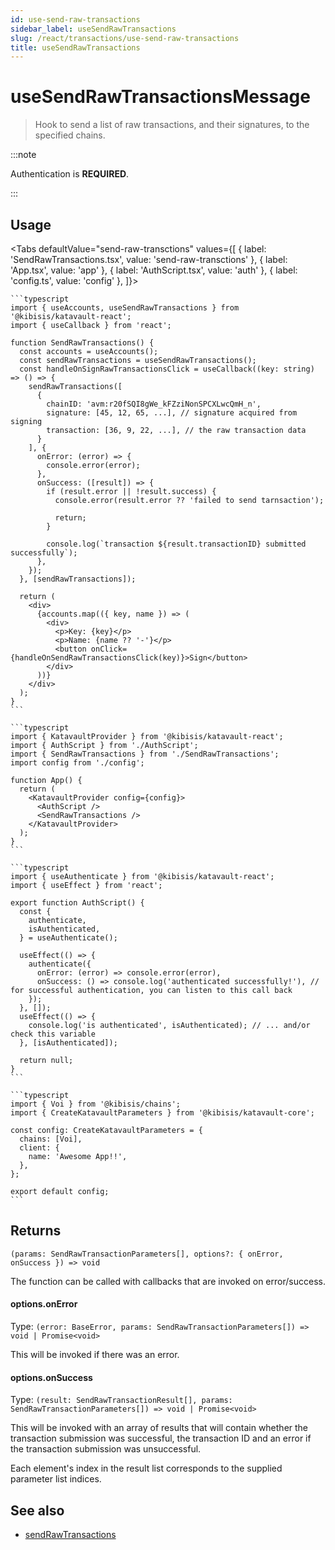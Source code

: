 ```yaml
---
id: use-send-raw-transactions
sidebar_label: useSendRawTransactions
slug: /react/transactions/use-send-raw-transactions
title: useSendRawTransactions
---
```



<!-- components -->

# useSendRawTransactionsMessage

> Hook to send a list of raw transactions, and their signatures, to the specified chains.

:::note

Authentication is **REQUIRED**.

:::

<SectionBreak />

## Usage

<Tabs
  defaultValue="send-raw-transctions"
  values={[
    { label: 'SendRawTransactions.tsx', value: 'send-raw-transctions' },
    { label: 'App.tsx', value: 'app' },
    { label: 'AuthScript.tsx', value: 'auth' },
    { label: 'config.ts', value: 'config' },
  ]}>
  <TabItem value="send-raw-transctions">

    ```typescript
    import { useAccounts, useSendRawTransactions } from '@kibisis/katavault-react';
    import { useCallback } from 'react';

    function SendRawTransactions() {
      const accounts = useAccounts();
      const sendRawTransactions = useSendRawTransactions();
      const handleOnSignRawTransactionsClick = useCallback((key: string) => () => {
        sendRawTransactions([
          {
            chainID: 'avm:r20fSQI8gWe_kFZziNonSPCXLwcQmH_n',
            signature: [45, 12, 65, ...], // signature acquired from signing
            transaction: [36, 9, 22, ...], // the raw transaction data
          }
        ], {
          onError: (error) => {
            console.error(error);
          },
          onSuccess: ([result]) => {
            if (result.error || !result.success) {
              console.error(result.error ?? 'failed to send tarnsaction');

              return;
            }

            console.log(`transaction ${result.transactionID} submitted successfully`);
          },
        });
      }, [sendRawTransactions]);

      return (
        <div>
          {accounts.map(({ key, name }) => (
            <div>
              <p>Key: {key}</p>
              <p>Name: {name ?? '-'}</p>
              <button onClick={handleOnSendRawTransactionsClick(key)}>Sign</button>
            </div>
          ))}
        </div>
      );
    }
    ```

  </TabItem>
  <TabItem value="app">

    ```typescript
    import { KatavaultProvider } from '@kibisis/katavault-react';
    import { AuthScript } from './AuthScript';
    import { SendRawTransactions } from './SendRawTransactions';
    import config from './config';

    function App() {
      return (
        <KatavaultProvider config={config}>
          <AuthScript />
          <SendRawTransactions />
        </KatavaultProvider>
      );
    }
    ```

  </TabItem>
  <TabItem value="auth">

    ```typescript
    import { useAuthenticate } from '@kibisis/katavault-react';
    import { useEffect } from 'react';

    export function AuthScript() {
      const {
        authenticate,
        isAuthenticated,
      } = useAuthenticate();

      useEffect(() => {
        authenticate({
          onError: (error) => console.error(error),
          onSuccess: () => console.log('authenticated successfully!'), // for successful authentication, you can listen to this call back
        });
      }, []);
      useEffect(() => {
        console.log('is authenticated', isAuthenticated); // ... and/or check this variable
      }, [isAuthenticated]);

      return null;
    }
    ```

  </TabItem>
  <TabItem value="config">

    ```typescript
    import { Voi } from '@kibisis/chains';
    import { CreateKatavaultParameters } from '@kibisis/katavault-core';

    const config: CreateKatavaultParameters = {
      chains: [Voi],
      client: {
        name: 'Awesome App!!',
      },
    };

    export default config;
    ```

  </TabItem>
</Tabs>

<SectionBreak />

## Returns

`(params: SendRawTransactionParameters[], options?: { onError, onSuccess }) => void`

The function can be called with callbacks that are invoked on error/success.

#### options.onError

Type: `(error: BaseError, params: SendRawTransactionParameters[]) => void | Promise<void>`

This will be invoked if there was an error.

#### options.onSuccess

Type: `(result: SendRawTransactionResult[], params: SendRawTransactionParameters[]) => void | Promise<void>`

This will be invoked with an array of results that will contain whether the transaction submission was successful, the transaction ID and an error if the transaction submission was unsuccessful.

Each element's index in the result list corresponds to the supplied parameter list indices.

## See also

* [sendRawTransactions](02-core/05-transactions/02-send-raw-transactions.mdx)
